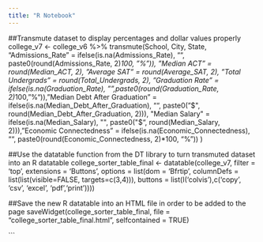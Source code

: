 ```yaml
---
title: "R Notebook"
---
```


##Transmute dataset to display percentages and dollar values properly
college_v7 <- college_v6 %>%
  transmute(School,
            City,
            State,
            "Admissions_Rate" = ifelse(is.na(Admissions_Rate), "", paste0(round(Admissions_Rate, 2)*100, "%")),
            "Median ACT" = round(Median_ACT, 2),
            "Average SAT" = round(Average_SAT, 2),
            "Total Undergrads" = round(Total_Undergrads, 2),
            "Graduation Rate" = ifelse(is.na(Graduation_Rate), "",paste0(round(Graduation_Rate, 2)*100, "%")),
            "Median Debt After Graduation" = ifelse(is.na(Median_Debt_After_Graduation), "", paste0("$", round(Median_Debt_After_Graduation, 2))),
            "Median Salary" = ifelse(is.na(Median_Salary), "", paste0("$", round(Median_Salary, 2))),
            "Economic Connectedness" = ifelse(is.na(Economic_Connectedness), "", paste0(round(Economic_Connectedness, 2)*100, "%"))
  )

##Use the datatable function from the DT library to turn transmuted dataset into an R datatable
college_sorter_table_final <- datatable(college_v7, 
								filter = 'top', 
								extensions = 'Buttons', 
								options = list(dom = 'Bfrtip', 
										  columnDefs = list(list(visible=FALSE, targets=c(3,4))), 
								buttons = list(I('colvis'),c('copy', 'csv', 'excel', 'pdf','print'))))


##Save the new R datatable into an HTML file in order to be added to the page
saveWidget(college_sorter_table_final, file = "college_sorter_table_final.html", selfcontained = TRUE)

```

